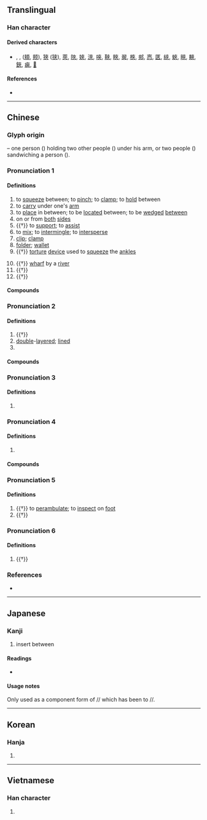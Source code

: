 {{also|夹|㚒}}
{{character info/new}}
==Translingual==
<!-- Note: Not simplified to 夹 in Japanese -->

===Han character===
{{Han char|rn=37|rad=大|as=04|sn=7|four=40038|canj=KOO|ids=⿻大从}}

====Derived characters====
* {{l|mul|俠}}, {{l|mul|挾}}, {{l|mul|頰}} ([[頬]], [[颊]]), [[狹]] ([[狭]]), [[莢]], [[陜]], [[㛍]], [[浹]], [[唊]], [[䩡]], [[䀹]], [[翜]], [[梜]], [[郟]], [[㤲]], [[匧]], [[綊]], [[蛺]], [[㽠]], [[䵌]], [[鋏]], [[㾜]], [[𠩘]]

====References====
* {{Han ref|kx=0250.100|dkj=05867|dj=0509.200|hdz=10529.180|uh=593E|ud=22846|bh=A7A8|bd=42920}}

----

==Chinese==
{{zh-forms|s=夹}}

===Glyph origin===
{{Han etym}}
{{liushu|ic}} – one person ({{zh-l|*大}}) holding two other people ({{zh-l|*人}}) under his arm, or two people ({{zh-l|*人}}) sandwiching a person ({{zh-l|*大}}).

===Pronunciation 1===
{{zh-pron
|m=夾
|m-s=
|c=gaap3,gap3,gip6,gep6,gaap3-2,gip6-2,gep6-2
|c_note=gaap3-2, gip6-2, gep6-2 - “clip; folder”
|c-t=
|g=
|h=pfs=
|j=
|md=
|mn=kap/kiap/giap/kah/xm,tp,kh,tn,tc,yl,mg:ngeh/xm,km:ngoeh/qz,lk,hc:goeh/zz:ngeeh/sx:gereh/xm,tw:nge̍h/qz:goe̍h/zz:nge̍eh
|mn_note=kap - literary; kiap/giap, kah - vernacular; ngeh/ngoeh/goeh/ngeeh/gereh - vernacular (“to clamp; clamp”); nge̍h/goe̍h/ngeeh/nge̍eh - vernacular (“to squeeze between”)
|mn-t=giab8/goih8
|mn-t_note=giab8 - literary; goih8 - vernacular
|w=
|x=
|mc=y
|oc=y
|cat=v,n,adv
}}

====Definitions====
{{zh-hanzi}}

# to [[squeeze]] between; to [[pinch]]; to [[clamp]]; to [[hold]] between
# to [[carry]] under one's [[arm]]
# to [[place]] in between; to be [[locate]]d between; to be [[wedge]]d [[between]]
# on or from [[both]] [[side]]s
# {{†}} to [[support]]; to [[assist]]
# to [[mix]]; to [[intermingle]]; to [[intersperse]]
# [[clip]]; [[clamp]]
# [[folder]]; [[wallet]]
# {{†}} [[torture]] [[device]] used to [[squeeze]] the [[ankle]]s
#: {{zh-syn|夾棍}}
# {{†}} [[wharf]] by a [[river]]
# {{†}} {{zh-short|夾室}}
# {{†}} {{zh-short|夾鐘}}

====Compounds====
{{zh-der|夾攻|夾克|內外夾攻|夾岸|夾板|夾被摩痛|夾道歡迎|夾具|夾腦風|三夾板|夾棍|夾層屋|夾纈|夾室|夾和|夾腦|夾屁股|夾布子|夾注|報夾|夾輔|夾注號|夾肝|左右夾攻|二夾脖子|夾剪艙|夾路|夾單|夾背心子|夾心餅乾|夾彩塑|夾角|夾著尾巴|夾縫|夾磨|夾界|夾殺|夾槍帶棒|夾板船|夾杖|夾擊|夾帶|夾帳|夾層|夾子|夾壁|夾七夾八|夾緊|夾雜|剪票夾|夾道|夾剪|夾餡兒|打夾帳|火夾|檔案夾|欺瞞夾帳|活頁夾|皮夾兒|皮夾|皮夾子|書夾|領帶夾|竹夾膝|髮夾|首尾夾攻|胡桃夾子|萬字夾|夾河|河夾}}

===Pronunciation 2===
{{zh-pron
|m=jiá
|c=gaap3
|mn-t=goih4
|cat=a
}}

====Definitions====
{{zh-hanzi}}

# {{†}} {{zh-alt-form|鋏|[[hilt]] of a [[sword]]}}
# [[double]]-[[layered]]; [[lined]]
# {{surname|lang=zh}}

====Compounds====
{{zh-der|夾襖|夾被|夾衣|夾袍}}

===Pronunciation 3===
{{zh-pron
|m=gā,jiá,1nb=standard in Mainland,2nb=standard in Taiwan
|c=gaap3,gaak3
|mn-t=goih8
|cat=
}}

====Definitions====
{{zh-hanzi}}

# {{zh-only|夾肢窩}}

===Pronunciation 4===
{{zh-pron
|m=jiā,jiá,jià,1nb=standard in Mainland,2nb=standard in Taiwan,3nb=variant in Taiwan
|c=gaap3
|cat=
}}

====Definitions====
{{zh-hanzi}}

# {{zh-only|夾竹桃||夾生}}

====Compounds====
{{zh-der|夾竹桃|夾生|夾生飯|做夾生飯|煮夾生飯}}

===Pronunciation 5===
{{zh-pron
|m=xié
|c=hip3
|cat=v
}}

====Definitions====
{{zh-hanzi}}

# {{†}} to [[perambulate]]; to [[inspect]] on [[foot]]
# {{†}} {{zh-alt-form|挾|to [[seize]]}}

===Pronunciation 6===
{{zh-pron
|m=xiá
|cat=a
}}

====Definitions====
{{zh-hanzi}}

# {{†}} {{zh-alt-form|狹|[[narrow]]}}

===References===
* {{thcwd|3039}}

{{zh-cat|Elementary}}

----

==Japanese==

===Kanji===
{{ja-kanji|grade=|rs=大04}} <!-- Note: This character is not simplified to 夹 in Japanese -->

# insert between

====Readings====
* {{ja-readings|on=[[こう]] (kō), [[きょう]] (kyō)|kun=[[はさむ]] (hasamu)}}

====Usage notes====
Only used as a component form of {{l|ja|挾}}/{{l|ja|狹}}/{{l|ja|峽}} which has been {{w|Shinjitai|simplified}} to {{l|ja|挟}}/{{l|ja|狭}}/{{l|ja|峡}}.

----

==Korean==

===Hanja===
{{ko-hanja|hangeul=협|rv=hyeop|mr=hyŏp}}

# {{defn|lang=ko|sort=大04}}

----

==Vietnamese==

===Han character===
{{vi-hantu|[[giáp]], [[xáp]], [[ghép]], [[kép]]|rs=大04}}

# {{defn|lang=vi|sort=大04}}
